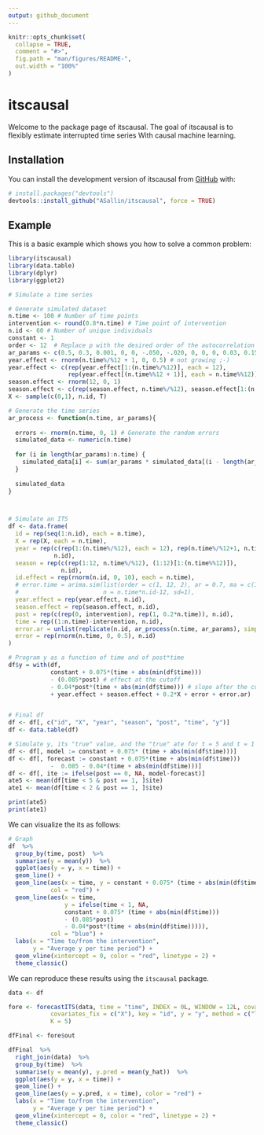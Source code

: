 ```yaml
---
output: github_document
---
```


<!-- README.md is generated from README.Rmd. Please edit that file -->

```r
knitr::opts_chunk$set(
  collapse = TRUE,
  comment = "#>",
  fig.path = "man/figures/README-",
  out.width = "100%"
)
```

# itscausal

<!-- badges: start -->
<!-- badges: end -->

Welcome to the package page of itscausal. The goal of itscausal is to flexibly estimate
interrupted time series With causal machine learning. 

## Installation

You can install the development version of itscausal from [GitHub](https://github.com/) with:

``` r
# install.packages("devtools")
devtools::install_github("ASallin/itscausal", force = TRUE)
```

## Example

This is a basic example which shows you how to solve a common problem:

```r
library(itscausal)
library(data.table)
library(dplyr)
library(ggplot2)

# Simulate a time series

# Generate simulated dataset
n.time <- 100 # Number of time points
intervention <- round(0.8*n.time) # Time point of intervention
n.id <- 60 # Number of unique individuals
constant <- 1
order <- 12  # Replace p with the desired order of the autocorrelation
ar_params <- c(0.5, 0.3, 0.001, 0, 0, -.050, -.020, 0, 0, 0, 0.03, 0.15)  # Replace ar1, ar2, ... with the autocorrelation parameters
year.effect <- rnorm(n.time%/%12 + 1, 0, 0.5) # not growing ;-)
year.effect <- c(rep(year.effect[1:(n.time%/%12)], each = 12), 
                 rep(year.effect[(n.time%%12 + 1)], each = n.time%%12))
season.effect <- rnorm(12, 0, 1)
season.effect <- c(rep(season.effect, n.time%/%12), season.effect[1:(n.time%%12)])
X <- sample(c(0,1), n.id, T)

# Generate the time series
ar_process <- function(n.time, ar_params){
  
  errors <- rnorm(n.time, 0, 1) # Generate the random errors
  simulated_data <- numeric(n.time)
  
  for (i in length(ar_params):n.time) {
    simulated_data[i] <- sum(ar_params * simulated_data[(i - length(ar_params)):(i - 1)]) + errors[i]
  } 
  
  simulated_data
}



# Simulate an ITS
df <- data.frame(
  id = rep(seq(1:n.id), each = n.time),
  X = rep(X, each = n.time),
  year = rep(c(rep(1:(n.time%/%12), each = 12), rep(n.time%/%12+1, n.time%%12)), 
             n.id),
  season = rep(c(rep(1:12, n.time%/%12), (1:12)[1:(n.time%%12)]), 
               n.id),
  id.effect = rep(rnorm(n.id, 0, 10), each = n.time),
  # error.time = arima.sim(list(order = c(1, 12, 2), ar = 0.7, ma = c(1,2)), 
  #                        n = n.time*n.id-12, sd=1),
  year.effect = rep(year.effect, n.id),
  season.effect = rep(season.effect, n.id),
  post = rep(c(rep(0, intervention), rep(1, 0.2*n.time)), n.id),
  time = rep((1:n.time)-intervention, n.id),
  error.ar = unlist(replicate(n.id, ar_process(n.time, ar_params), simplify = F)),
  error = rep(rnorm(n.time, 0, 0.5), n.id)
)

# Program y as a function of time and of post*time
df$y = with(df, 
            constant + 0.075*(time + abs(min(df$time))) 
            - (0.085*post) # effect at the cutoff
            - 0.04*post*(time + abs(min(df$time))) # slope after the cutoff
            + year.effect + season.effect + 0.2*X + error + error.ar)


# Final df
df <- df[, c("id", "X", "year", "season", "post", "time", "y")]
df <- data.table(df)

# Simulate y, its "true" value, and the "true" ate for t = 5 and t = 1
df <- df[, model := constant + 0.075* (time + abs(min(df$time)))]
df <- df[, forecast := constant + 0.075*(time + abs(min(df$time))) 
            -  0.085 - 0.04*(time + abs(min(df$time)))]
df <- df[, ite := ifelse(post == 0, NA, model-forecast)]
ate5 <- mean(df[time < 5 & post == 1, ]$ite)
ate1 <- mean(df[time < 2 & post == 1, ]$ite)

print(ate5)
print(ate1)
```


We can visualize the its as follows: 

```r
# Graph
df  %>% 
  group_by(time, post)  %>% 
  summarise(y = mean(y))  %>% 
  ggplot(aes(y = y, x = time)) +
  geom_line() +
  geom_line(aes(x = time, y = constant + 0.075* (time + abs(min(df$time)))),
            col = "red") +
  geom_line(aes(x = time, 
                y = ifelse(time < 1, NA, 
                constant + 0.075* (time + abs(min(df$time)))
                - (0.085*post)
                - 0.04*post*(time + abs(min(df$time))))),
            col = "blue") +
  labs(x = "Time to/from the intervention",
       y = "Average y per time period") +
  geom_vline(xintercept = 0, color = "red", linetype = 2) +
  theme_classic()

```


We can reproduce these results using the `itscausal` package.

```r
data <- df

fore <- forecastITS(data, time = "time", INDEX = 0L, WINDOW = 12L, covariates_time = c("year", "season"), 
            covariates_fix = c("X"), key = "id", y = "y", method = c("lm", "rf"), 
            K = 5)

dfFinal <- fore$out

dfFinal  %>% 
  right_join(data)  %>% 
  group_by(time)  %>% 
  summarise(y = mean(y), y.pred = mean(y_hat))  %>% 
  ggplot(aes(y = y, x = time)) +
  geom_line() +
  geom_line(aes(y = y.pred, x = time), color = "red") +
  labs(x = "Time to/from the intervention",
       y = "Average y per time period") +
  geom_vline(xintercept = 0, color = "red", linetype = 2) +
  theme_classic()
```

